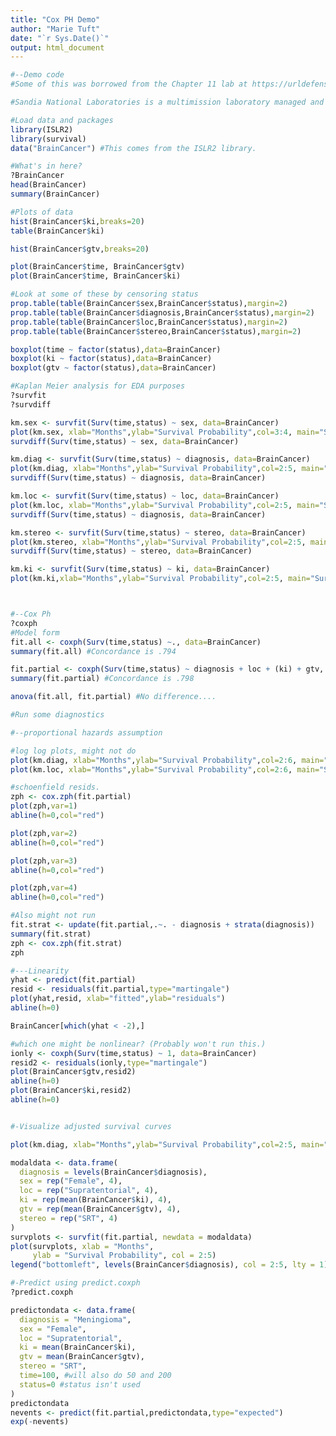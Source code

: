 ```yaml
---
title: "Cox PH Demo"
author: "Marie Tuft"
date: "`r Sys.Date()`"
output: html_document
---
```



```r
#--Demo code
#Some of this was borrowed from the Chapter 11 lab at https://urldefense.com/v3/__https://www.statlearning.com/resources-second-edition__;!!DZ3fjg!42wNAPQGaiwrd4CpceClNQvWakbAYbTmseIpHotHCl4ISyX1R5aTKrPPn7Y2R_7YGxbsxYQ1sWZ9NHd4Sg$ 

#Sandia National Laboratories is a multimission laboratory managed and operated by National Technology & Engineering Solutions of Sandia, LLC, a wholly owned subsidiary of Honeywell International Inc., for the U.S. Department of Energy’s National Nuclear Security Administration under contract DE-NA0003525.

#Load data and packages
library(ISLR2)
library(survival)
data("BrainCancer") #This comes from the ISLR2 library.

#What's in here?
?BrainCancer
head(BrainCancer)
summary(BrainCancer)

#Plots of data
hist(BrainCancer$ki,breaks=20)
table(BrainCancer$ki)

hist(BrainCancer$gtv,breaks=20)

plot(BrainCancer$time, BrainCancer$gtv)
plot(BrainCancer$time, BrainCancer$ki)

#Look at some of these by censoring status
prop.table(table(BrainCancer$sex,BrainCancer$status),margin=2)
prop.table(table(BrainCancer$diagnosis,BrainCancer$status),margin=2)
prop.table(table(BrainCancer$loc,BrainCancer$status),margin=2)
prop.table(table(BrainCancer$stereo,BrainCancer$status),margin=2)

boxplot(time ~ factor(status),data=BrainCancer)
boxplot(ki ~ factor(status),data=BrainCancer)
boxplot(gtv ~ factor(status),data=BrainCancer)

#Kaplan Meier analysis for EDA purposes
?survfit
?survdiff

km.sex <- survfit(Surv(time,status) ~ sex, data=BrainCancer)
plot(km.sex, xlab="Months",ylab="Survival Probability",col=3:4, main="Survival by Sex")
survdiff(Surv(time,status) ~ sex, data=BrainCancer)

km.diag <- survfit(Surv(time,status) ~ diagnosis, data=BrainCancer)
plot(km.diag, xlab="Months",ylab="Survival Probability",col=2:5, main="Survival by Diagnosis")
survdiff(Surv(time,status) ~ diagnosis, data=BrainCancer)

km.loc <- survfit(Surv(time,status) ~ loc, data=BrainCancer)
plot(km.loc, xlab="Months",ylab="Survival Probability",col=2:5, main="Survival by Location")
survdiff(Surv(time,status) ~ diagnosis, data=BrainCancer)

km.stereo <- survfit(Surv(time,status) ~ stereo, data=BrainCancer)
plot(km.stereo, xlab="Months",ylab="Survival Probability",col=2:5, main="Survival by Stereo") #Note sample size difference
survdiff(Surv(time,status) ~ stereo, data=BrainCancer)

km.ki <- survfit(Surv(time,status) ~ ki, data=BrainCancer)
plot(km.ki,xlab="Months",ylab="Survival Probability",col=2:5, main="Survival by Ki") #Terrible, don't do this



#--Cox Ph
?coxph
#Model form
fit.all <- coxph(Surv(time,status) ~., data=BrainCancer)
summary(fit.all) #Concordance is .794

fit.partial <- coxph(Surv(time,status) ~ diagnosis + loc + (ki) + gtv, data=BrainCancer)
summary(fit.partial) #Concordance is .798

anova(fit.all, fit.partial) #No difference....

#Run some diagnostics

#--proportional hazards assumption

#log log plots, might not do
plot(km.diag, xlab="Months",ylab="Survival Probability",col=2:6, main="Survival by Diagnosis",fun="cloglog")
plot(km.loc, xlab="Months",ylab="Survival Probability",col=2:6, main="Survival by Diagnosis",fun="cloglog")

#schoenfield resids.
zph <- cox.zph(fit.partial)
plot(zph,var=1)
abline(h=0,col="red")

plot(zph,var=2)
abline(h=0,col="red")

plot(zph,var=3)
abline(h=0,col="red")

plot(zph,var=4)
abline(h=0,col="red")

#Also might not run
fit.strat <- update(fit.partial,.~. - diagnosis + strata(diagnosis))
summary(fit.strat)
zph <- cox.zph(fit.strat)
zph

#---Linearity
yhat <- predict(fit.partial)
resid <- residuals(fit.partial,type="martingale")
plot(yhat,resid, xlab="fitted",ylab="residuals")
abline(h=0)

BrainCancer[which(yhat < -2),]

#which one might be nonlinear? (Probably won't run this.)
ionly <- coxph(Surv(time,status) ~ 1, data=BrainCancer)
resid2 <- residuals(ionly,type="martingale")
plot(BrainCancer$gtv,resid2)
abline(h=0)
plot(BrainCancer$ki,resid2)
abline(h=0)


#-Visualize adjusted survival curves

plot(km.diag, xlab="Months",ylab="Survival Probability",col=2:5, main="Survival by Diagnosis")

modaldata <- data.frame(
  diagnosis = levels(BrainCancer$diagnosis),
  sex = rep("Female", 4),
  loc = rep("Supratentorial", 4),
  ki = rep(mean(BrainCancer$ki), 4),
  gtv = rep(mean(BrainCancer$gtv), 4),
  stereo = rep("SRT", 4)
)
survplots <- survfit(fit.partial, newdata = modaldata)
plot(survplots, xlab = "Months",
     ylab = "Survival Probability", col = 2:5)
legend("bottomleft", levels(BrainCancer$diagnosis), col = 2:5, lty = 1)

#-Predict using predict.coxph
?predict.coxph

predictondata <- data.frame(
  diagnosis = "Meningioma",
  sex = "Female",
  loc = "Supratentorial",
  ki = mean(BrainCancer$ki),
  gtv = mean(BrainCancer$gtv),
  stereo = "SRT",
  time=100, #will also do 50 and 200
  status=0 #status isn't used
)
predictondata
nevents <- predict(fit.partial,predictondata,type="expected")
exp(-nevents) 


```

